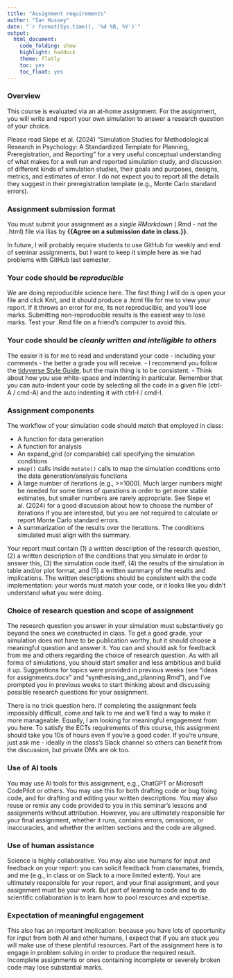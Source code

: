 ```yaml
---
title: "Assignment requirements"
author: "Ian Hussey"
date: "`r format(Sys.time(), '%d %B, %Y')`"
output:
  html_document:
    code_folding: show
    highlight: haddock
    theme: flatly
    toc: yes
    toc_float: yes
---
```


### Overview

This course is evaluated via an at-home assignment. For the assignment, you will write and report your own simulation to answer a research question of your choice. 

Please read Siepe et al. (2024) "Simulation Studies for Methodological Research in Psychology: A Standardized Template for Planning, Preregistration, and Reporting" for a very useful conceptual understanding of what makes for a well run and reported simulation study, and discussion of different kinds of simulation studies, their goals and purposes, designs, metrics, and estimates of error. I do not expect you to report all the details they suggest in their preregistration template (e.g., Monte Carlo standard errors). 

### Assignment submission format

You must submit your assignment as a *single RMarkdown* (.Rmd - not the .html) file via Ilias by **{{Agree on a submission date in class.}}**. 

In future, I will probably require students to use GitHub for weekly and end of seminar assignments, but I want to keep it simple here as we had problems with GitHub last semester.

### Your code should be *reproducible*

We are doing reproducible science here. The first thing I will do is open your file and click Knit, and it should produce a .html file for me to view your report. If it throws an error for me, its not reproducible, and you'll lose marks. Submitting non-reproducible results is the easiest way to lose marks. Test your .Rmd file on a friend's computer to avoid this. 

### Your code should be *cleanly written and intelligible to others*

The easier it is for me to read and understand your code - including your comments - the better a grade you will receive. 
- I recommend you follow the [tidyverse Style Guide](https://style.tidyverse.org/index.html), but the main thing is to be consistent. 
- Think about how you use white-space and indenting in particular. Remember that you can auto-indent your code by selecting all the code in a given file (ctrl-A / cmd-A) and the auto indenting it with ctrl-I / cmd-I.

### Assignment components

The workflow of your simulation code should match that employed in class:

- A function for data generation
- A function for analysis
- An expand_grid (or comparable) call specifying the simulation conditions
- `pmap()` calls inside `mutate()` calls to map the simulation conditions onto the data generation/analysis functions 
- A large number of iterations (e.g., >=1000). Much larger numbers might be needed for some times of questions in order to get more stable estimates, but smaller numbers are rarely appropriate. See Siepe et al. (2024) for a good discussion about how to choose the number of iterations if you are interested, but you are not required to calculate or report Monte Carlo standard errors.
- A summarization of the results over the iterations. The conditions simulated must align with the summary.

Your report must contain (1) a written description of the research question, (2) a written description of the conditions that you simulate in order to answer this, (3) the simulation code itself, (4) the results of the simulation in table and/or plot format, and (5) a written summary of the results and implications. The written descriptions should be consistent with the code implementation: your words must match your code, or it looks like you didn't understand what you were doing.

### Choice of research question and scope of assignment

The research question you answer in your simulation must substantively go beyond the ones we constructed in class. To get a good grade, your simulation does not have to be publication worthy, but it should choose a meaningful question and answer it. You can and should ask for feedback from me and others regarding the choice of research question. As with all forms of simulations, you should start smaller and less ambitious and build it up. Suggestions for topics were provided in previous weeks (see "ideas for assignments.docx" and "synthesising_and_planning.Rmd"), and I've prompted you in previous weeks to start thinking about and discussing possible research questions for your assignment.

There is no trick question here. If completing the assignment feels impossibly difficult, come and talk to me and we'll find a way to make it more manageable. Equally, I am looking for meaningful engagement from you here. To satisfy the ECTs requirements of this course, this assignment should take you 10s of hours even if you're a good coder. If you're unsure, just ask me - ideally in the class's Slack channel so others can benefit from the discussion, but private DMs are ok too.

### Use of AI tools

You may use AI tools for this assignment, e.g., ChatGPT or Microsoft CodePilot or others. You may use this for both drafting code or bug fixing code, and for drafting and editing your written descriptions. You may also reuse or remix any code provided to you in this seminar's lessons and assignments without attribution. However, you are ultimately responsible for your final assignment, whether it runs, contains errors, omissions, or inaccuracies, and whether the written sections and the code are aligned. 

### Use of human assistance

Science is highly collaborative. You may also use humans for input and feedback on your report: you can solicit feedback from classmates, friends, and me (e.g., in class or on Slack to a more limited extent). Your are ultimately responsible for your report, and your final assignment, and your assignment must be your work. But part of learning to code and to do scientific collaboration is to learn how to pool resources and expertise. 

### Expectation of meaningful engagement

This also has an important implication: because you have lots of opportunity for input from both AI and other humans, I expect that if you are stuck you will make use of these plentiful resources. Part of the assignment here is to engage in problem solving in order to produce the required result. Incomplete assignments or ones containing incomplete or severely broken code may lose substantial marks.


